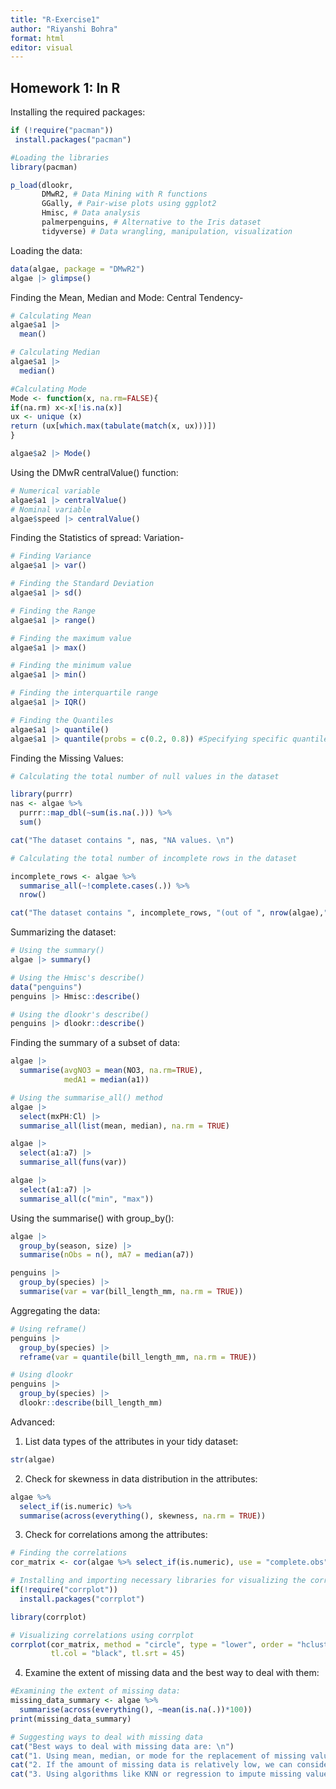 ```yaml
---
title: "R-Exercise1"
author: "Riyanshi Bohra"
format: html
editor: visual
---
```


## Homework 1: In R

Installing the required packages:

```r
if (!require("pacman"))
 install.packages("pacman")
```

```r
#Loading the libraries
library(pacman)

p_load(dlookr,
       DMwR2, # Data Mining with R functions
       GGally, # Pair-wise plots using ggplot2
       Hmisc, # Data analysis 
       palmerpenguins, # Alternative to the Iris dataset
       tidyverse) # Data wrangling, manipulation, visualization
```

Loading the data:

```r
data(algae, package = "DMwR2")
algae |> glimpse()
```

Finding the Mean, Median and Mode: Central Tendency-

```r
# Calculating Mean
algae$a1 |>
  mean()
```

```r
# Calculating Median
algae$a1 |>
  median()
```

```r
#Calculating Mode
Mode <- function(x, na.rm=FALSE){
if(na.rm) x<-x[!is.na(x)]
ux <- unique (x)
return (ux[which.max(tabulate(match(x, ux)))])
}

algae$a2 |> Mode()
```

Using the DMwR centralValue() function:

```r
# Numerical variable
algae$a1 |> centralValue()
# Nominal variable
algae$speed |> centralValue()
```

Finding the Statistics of spread: Variation-

```r
# Finding Variance
algae$a1 |> var()
```

```r
# Finding the Standard Deviation
algae$a1 |> sd()
```

```r
# Finding the Range
algae$a1 |> range()
```

```r
# Finding the maximum value
algae$a1 |> max()
```

```r
# Finding the minimum value
algae$a1 |> min()
```

```r
# Finding the interquartile range
algae$a1 |> IQR()
```

```r
# Finding the Quantiles
algae$a1 |> quantile()
algae$a1 |> quantile(probs = c(0.2, 0.8)) #Specifying specific quantiles
```

Finding the Missing Values:

```r
# Calculating the total number of null values in the dataset

library(purrr)
nas <- algae %>% 
  purrr::map_dbl(~sum(is.na(.))) %>% 
  sum()

cat("The dataset contains ", nas, "NA values. \n")
```

```r
# Calculating the total number of incomplete rows in the dataset

incomplete_rows <- algae %>% 
  summarise_all(~!complete.cases(.)) %>%
  nrow()

cat("The dataset contains ", incomplete_rows, "(out of ", nrow(algae),") incomplete rows. \n") #printing the number of incomplete rows
```

Summarizing the dataset:

```r
# Using the summary() 
algae |> summary()
```

```r
# Using the Hmisc's describe() 
data("penguins")
penguins |> Hmisc::describe()
```

```r
# Using the dlookr's describe() 
penguins |> dlookr::describe()
```

Finding the summary of a subset of data:

```r
algae |>
  summarise(avgNO3 = mean(NO3, na.rm=TRUE),
            medA1 = median(a1))
```

```r
# Using the summarise_all() method
algae |>
  select(mxPH:Cl) |>
  summarise_all(list(mean, median), na.rm = TRUE)
```

```r
algae |>
  select(a1:a7) |>
  summarise_all(funs(var))
```

```r
algae |>
  select(a1:a7) |>
  summarise_all(c("min", "max"))
```

Using the summarise() with group_by():

```r
algae |>
  group_by(season, size) |>
  summarise(nObs = n(), mA7 = median(a7))
```

```r
penguins |> 
  group_by(species) |>
  summarise(var = var(bill_length_mm, na.rm = TRUE))
```

Aggregating the data:

```r
# Using reframe()
penguins |>
  group_by(species) |>
  reframe(var = quantile(bill_length_mm, na.rm = TRUE))
```

```r
# Using dlookr
penguins |>
  group_by(species) |>
  dlookr::describe(bill_length_mm)
```

Advanced:

1.  List data types of the attributes in your tidy dataset:

```r
str(algae)
```

2.  Check for skewness in data distribution in the attributes:

```r
algae %>% 
  select_if(is.numeric) %>%
  summarise(across(everything(), skewness, na.rm = TRUE))
```

3.  Check for correlations among the attributes:

```r
# Finding the correlations
cor_matrix <- cor(algae %>% select_if(is.numeric), use = "complete.obs")
```

```r
# Installing and importing necessary libraries for visualizing the correlations between attributes 
if(!require("corrplot"))
  install.packages("corrplot")
```

```r
library(corrplot)
```

```r
# Visualizing correlations using corrplot
corrplot(cor_matrix, method = "circle", type = "lower", order = "hclust", 
         tl.col = "black", tl.srt = 45)
```

4.  Examine the extent of missing data and the best way to deal with them:

```r
#Examining the extent of missing data:
missing_data_summary <- algae %>% 
  summarise(across(everything(), ~mean(is.na(.))*100))
print(missing_data_summary)
```

```r
# Suggesting ways to deal with missing data
cat("Best ways to deal with missing data are: \n")
cat("1. Using mean, median, or mode for the replacement of missing values in numeric variables.\n")
cat("2. If the amount of missing data is relatively low, we can consider eliminating those rows or columns. \n")
cat("3. Using algorithms like KNN or regression to impute missing values.\n")
```
